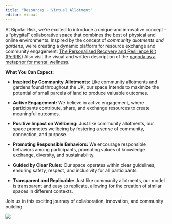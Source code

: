 ```yaml
---
title: "Resources - Virtual Allotment"
editor: visual
---
```


At Bipolar Risk, we're excited to introduce a unique and innovative concept -- a "phygital" collaborative space that combines the best of physical and online environments. Inspired by the concept of *community allotments and gardens*, we're creating a dynamic platform for resource exchange and community engagement: [The Personalised Recovery and Resilience Kit (PeRRK)](kit.html) Also visit the visual and written description of the [pagoda as a metaphor for mental wellness](pagoda_closeread.html).

**What You Can Expect:**

-   **Inspired by Community Allotments:** Like community allotments and gardens found throughout the UK, our space intends to maximize the potential of small parcels of land to produce valuable outcomes.

-   **Active Engagement:** We believe in active engagement, where participants contribute, share, and exchange resources to create meaningful outcomes.

-   **Positive Impact on Wellbeing:** Just like community allotments, our space promotes wellbeing by fostering a sense of community, connection, and purpose.

-   **Promoting Responsible Behaviors:** We encourage responsible behaviors among participants, promoting values of knowledge exchange, diversity, and sustainability.

-   **Guided by Clear Rules:** Our space operates within clear guidelines, ensuring safety, respect, and inclusivity for all participants.

-   **Transparent and Replicable:** Just like community allotments, our model is transparent and easy to replicate, allowing for the creation of similar spaces in different contexts.

Join us in this exciting journey of collaboration, innovation, and community building.

![](allotment.png)
